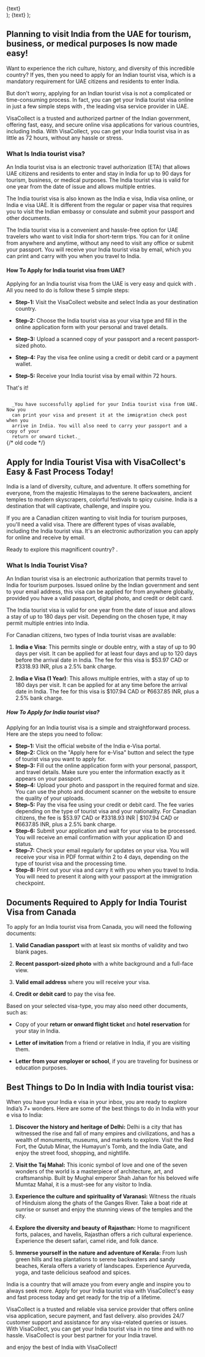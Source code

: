   <div className="flex justify-center items-center">
    <Link
      href={href}
      className="items-center justify-center flex gap-2 px-5 py-2 text-base font-semibold text-white duration-150 ease-in-out rounded-full shrink-0 bg-secondary hover:scale-105"
    >
      {text}
    </Link>
  </div>
);

  <Link className="text-secondary font-semibold text-lg" href={href}>
    {text}
  </Link>
);

## Planning to visit India from the UAE for tourism, business, or medical purposes Is now made easy!

Want to experience the rich culture, history, and diversity of this incredible country? If yes, then you need to apply for an Indian tourist visa, which is a mandatory requirement for UAE citizens and residents to enter India.

But don't worry, applying for an Indian tourist visa is not a complicated or time-consuming process. In fact, you can get your India tourist visa online in just a few simple steps with <LinkText text="VisaCollect" href="/" />, the leading visa service provider in UAE.

VisaCollect is a trusted and authorized partner of the Indian government, offering fast, easy, and secure online visa applications for various countries, including India. With VisaCollect, you can get your India tourist visa in as little as 72 hours, without any hassle or stress.

### What Is India tourist visa?

An India tourist visa is an electronic travel authorization (ETA) that allows UAE citizens and residents to enter and stay in India for up to 90 days for tourism, business, or medical purposes. The India tourist visa is valid for one year from the date of issue and allows multiple entries.

The India tourist visa is also known as the India e visa, India visa online, or India e visa UAE. It is different from the regular or paper visa that requires you to visit the Indian embassy or consulate and submit your passport and other documents.

The India tourist visa is a convenient and hassle-free option for UAE travelers who want to visit India for short-term trips. You can <LinkText text="apply" href="/in/visa/step-one" /> for it online from anywhere and anytime, without any need to visit any office or submit your passport. You will receive your India tourist visa by email, which you can print and carry with you when you travel to India.

#### How To Apply for India tourist visa from UAE?

Applying for an India tourist visa from the UAE is very easy and quick with <LinkText text="VisaCollect" href="/" />. All you need to do is follow these 5 simple steps:

- **Step-1:** Visit the VisaCollect website and select India as your destination country.

- **Step-2:** Choose the India tourist visa as your visa type and fill in the online application form with your personal and travel details.

- **Step-3:** Upload a scanned copy of your passport and a recent passport-sized photo.

- **Step-4:** Pay the visa fee online using a credit or debit card or a payment wallet.

- **Step-5:** Receive your India tourist visa by email within 72 hours.

That's it!

<code>
  _You have successfully applied for your India tourist visa from UAE. Now you
  can print your visa and present it at the immigration check post when you
  arrive in India. You will also need to carry your passport and a copy of your
  return or onward ticket._
</code>
{/* old code */}

## Apply for India Tourist Visa with VisaCollect's Easy & Fast Process Today!

India is a land of diversity, culture, and adventure. It offers something for everyone, from the majestic Himalayas to the serene backwaters, ancient temples to modern skyscrapers, colorful festivals to spicy cuisine. India is a destination that will captivate, challenge, and inspire you.

If you are a Canadian citizen wanting to visit India for tourism purposes, you'll need a valid visa. There are different types of visas available, including the India tourist visa. It's an electronic authorization you can apply for online and receive by email.

Ready to explore this magnificent country? <LinkText text="Apply for India e Visa Now" href="/in/visa/step-one" />.

### What Is India Tourist Visa?

An Indian tourist visa is an electronic authorization that permits travel to India for tourism purposes. Issued online by the Indian government and sent to your email address, this visa can be applied for from anywhere globally, provided you have a valid passport, digital photo, and credit or debit card.

The India tourist visa is valid for one year from the date of issue and allows a stay of up to 180 days per visit. Depending on the chosen type, it may permit multiple entries into India.

For Canadian citizens, two types of India tourist visas are available:

1. **India e Visa**: This permits single or double entry, with a stay of up to 90 days per visit. It can be applied for at least four days and up to 120 days before the arrival date in India. The fee for this visa is $53.97 CAD or ₹3318.93 INR, plus a 2.5% bank charge.

2. **India e Visa (1 Year)**: This allows multiple entries, with a stay of up to 180 days per visit. It can be applied for at any time before the arrival date in India. The fee for this visa is $107.94 CAD or ₹6637.85 INR, plus a 2.5% bank charge.

##### How To Apply for India tourist visa?

Applying for an India tourist visa is a simple and straightforward process. Here are the steps you need to follow:

- **Step-1:** Visit the official website of the India e-Visa portal.
- **Step-2:** Click on the "Apply here for e-Visa" button and select the type of tourist visa you want to apply for.
- **Step-3:** Fill out the online application form with your personal, passport, and travel details. Make sure you enter the information exactly as it appears on your passport.
- **Step-4:** Upload your photo and passport in the required format and size. You can use the photo and document scanner on the website to ensure the quality of your uploads.
- **Step-5:** Pay the visa fee using your credit or debit card. The fee varies depending on the type of tourist visa and your nationality. For Canadian citizens, the fee is $53.97 CAD or ₹3318.93 INR | $107.94 CAD or ₹6637.85 INR, plus a 2.5% bank charge.
- **Step-6:** Submit your application and wait for your visa to be processed. You will receive an email confirmation with your application ID and status.
- **Step-7:** Check your email regularly for updates on your visa. You will receive your visa in PDF format within 2 to 4 days, depending on the type of tourist visa and the processing time.
- **Step-8:** Print out your visa and carry it with you when you travel to India. You will need to present it along with your passport at the immigration checkpoint.

## Documents Required to Apply for India Tourist Visa from Canada

To apply for an India tourist visa from Canada, you will need the following documents:

1. **Valid Canadian passport** with at least six months of validity and two blank pages.

2. **Recent passport-sized photo** with a white background and a full-face view.

3. **Valid email address** where you will receive your visa.

4. **Credit or debit card** to pay the visa fee.

Based on your selected visa-type, you may also need other documents, such as:

- Copy of your **return or onward flight ticket** and **hotel reservation** for your stay in India.

- **Letter of invitation** from a friend or relative in India, if you are visiting them.

- **Letter from your employer or school**, if you are traveling for business or education purposes.

## Best Things to Do In India with India tourist visa:

When you have your India e visa in your inbox, you are ready to explore India’s 7+ wonders. Here are some of the best things to do in India with your e visa to India:

1. **Discover the history and heritage of Delhi:** Delhi is a city that has witnessed the rise and fall of many empires and civilizations, and has a wealth of monuments, museums, and markets to explore. Visit the Red Fort, the Qutub Minar, the Humayun's Tomb, and the India Gate, and enjoy the street food, shopping, and nightlife.

2. **Visit the Taj Mahal:** This iconic symbol of love and one of the seven wonders of the world is a masterpiece of architecture, art, and craftsmanship. Built by Mughal emperor Shah Jahan for his beloved wife Mumtaz Mahal, it is a must-see for any visitor to India.

3. **Experience the culture and spirituality of Varanasi:** Witness the rituals of Hinduism along the ghats of the Ganges River. Take a boat ride at sunrise or sunset and enjoy the stunning views of the temples and the city.

4. **Explore the diversity and beauty of Rajasthan:** Home to magnificent forts, palaces, and havelis, Rajasthan offers a rich cultural experience. Experience the desert safari, camel ride, and folk dance.

5. **Immerse yourself in the nature and adventure of Kerala:** From lush green hills and tea plantations to serene backwaters and sandy beaches, Kerala offers a variety of landscapes. Experience Ayurveda, yoga, and taste delicious seafood and spices.

India is a country that will amaze you from every angle and inspire you to always seek more. Apply for your India tourist visa with VisaCollect's easy and fast process today and get ready for the trip of a lifetime.

VisaCollect is a trusted and reliable visa service provider that offers online visa application, secure payment, and fast delivery. <LinkText text="visacollect.com" href="/" /> also provides 24/7 customer support and assistance for any visa-related queries or issues. With VisaCollect, you can get your India tourist visa in no time and with no hassle. VisaCollect is your best partner for your India travel.

<LinkText text="Apply for India e Visa Now" href="/in/visa/step-one" /> and enjoy
the best of India with VisaCollect!
